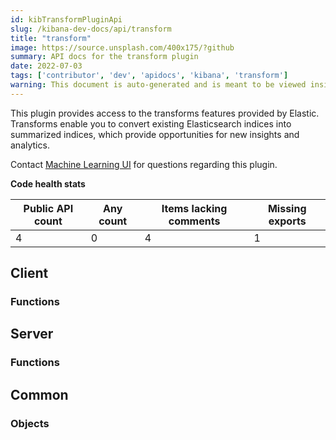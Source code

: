 ```yaml
---
id: kibTransformPluginApi
slug: /kibana-dev-docs/api/transform
title: "transform"
image: https://source.unsplash.com/400x175/?github
summary: API docs for the transform plugin
date: 2022-07-03
tags: ['contributor', 'dev', 'apidocs', 'kibana', 'transform']
warning: This document is auto-generated and is meant to be viewed inside our experimental, new docs system. Reach out in #docs-engineering for more info.
---
```


This plugin provides access to the transforms features provided by Elastic. Transforms enable you to convert existing Elasticsearch indices into summarized indices, which provide opportunities for new insights and analytics.

Contact [Machine Learning UI](https://github.com/orgs/elastic/teams/ml-ui) for questions regarding this plugin.

**Code health stats**

| Public API count  | Any count | Items lacking comments | Missing exports |
|-------------------|-----------|------------------------|-----------------|
| 4 | 0 | 4 | 1 |

## Client

### Functions
<DocDefinitionList data={transformObj.client.functions}/>

## Server

### Functions
<DocDefinitionList data={transformObj.server.functions}/>

## Common

### Objects
<DocDefinitionList data={transformObj.common.objects}/>

